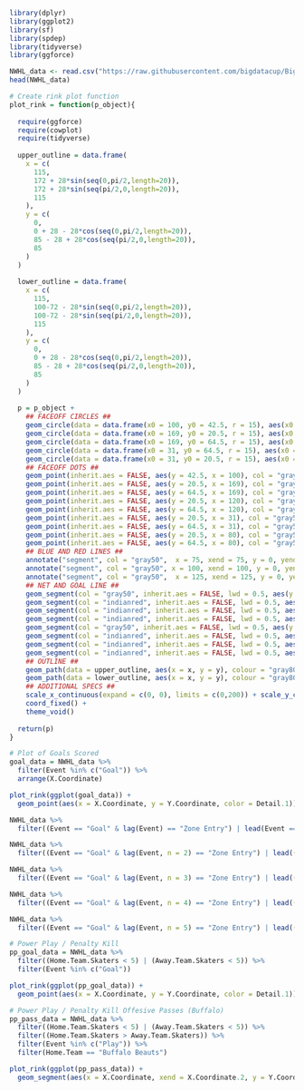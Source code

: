 
```r
library(dplyr)
library(ggplot2)
library(sf)
library(spdep)
library(tidyverse)
library(ggforce)
```

```r
NWHL_data <- read.csv("https://raw.githubusercontent.com/bigdatacup/Big-Data-Cup-2021/main/hackathon_nwhl.csv")
head(NWHL_data)
```
```r
# Create rink plot function
plot_rink = function(p_object){
  
  require(ggforce)
  require(cowplot)
  require(tidyverse)
  
  upper_outline = data.frame(
    x = c(
      115,
      172 + 28*sin(seq(0,pi/2,length=20)),
      172 + 28*sin(seq(pi/2,0,length=20)),
      115
    ),
    y = c(
      0, 
      0 + 28 - 28*cos(seq(0,pi/2,length=20)),
      85 - 28 + 28*cos(seq(pi/2,0,length=20)),
      85
    )
  )
  
  lower_outline = data.frame(
    x = c(
      115,
      100-72 - 28*sin(seq(0,pi/2,length=20)),
      100-72 - 28*sin(seq(pi/2,0,length=20)),
      115
    ),
    y = c(
      0, 
      0 + 28 - 28*cos(seq(0,pi/2,length=20)),
      85 - 28 + 28*cos(seq(pi/2,0,length=20)),
      85
    )
  )
  
  p = p_object +
    ## FACEOFF CIRCLES ##
    geom_circle(data = data.frame(x0 = 100, y0 = 42.5, r = 15), aes(x0 = x0, y0 = y0, r = r), lwd = 0.5, col = "gray50", inherit.aes = FALSE) +
    geom_circle(data = data.frame(x0 = 169, y0 = 20.5, r = 15), aes(x0 = x0, y0 = y0, r = r), lwd = 0.5, col = "gray50", inherit.aes = FALSE) +
    geom_circle(data = data.frame(x0 = 169, y0 = 64.5, r = 15), aes(x0 = x0, y0 = y0, r = r), lwd = 0.5, col = "gray50", inherit.aes = FALSE) +
    geom_circle(data = data.frame(x0 = 31, y0 = 64.5, r = 15), aes(x0 = x0, y0 = y0, r = r), lwd = 0.5, col = "gray50", inherit.aes = FALSE) +
    geom_circle(data = data.frame(x0 = 31, y0 = 20.5, r = 15), aes(x0 = x0, y0 = y0, r = r), lwd = 0.5, col = "gray50", inherit.aes = FALSE) +
    ## FACEOFF DOTS ##
    geom_point(inherit.aes = FALSE, aes(y = 42.5, x = 100), col = "gray50", size = 1) +
    geom_point(inherit.aes = FALSE, aes(y = 20.5, x = 169), col = "gray50", size = 1) +
    geom_point(inherit.aes = FALSE, aes(y = 64.5, x = 169), col = "gray50", size = 1) +
    geom_point(inherit.aes = FALSE, aes(y = 20.5, x = 120), col = "gray50", size = 1) +
    geom_point(inherit.aes = FALSE, aes(y = 64.5, x = 120), col = "gray50", size = 1) +
    geom_point(inherit.aes = FALSE, aes(y = 20.5, x = 31), col = "gray50", size = 1) +
    geom_point(inherit.aes = FALSE, aes(y = 64.5, x = 31), col = "gray50", size = 1) +
    geom_point(inherit.aes = FALSE, aes(y = 20.5, x = 80), col = "gray50", size = 1) +
    geom_point(inherit.aes = FALSE, aes(y = 64.5, x = 80), col = "gray50", size = 1) +
    ## BLUE AND RED LINES ##
    annotate("segment", col = "gray50",  x = 75, xend = 75, y = 0, yend = 85, lwd = 0.5) +
    annotate("segment", col = "gray50", x = 100, xend = 100, y = 0, yend = 85, lwd = 0.5) +
    annotate("segment", col = "gray50",  x = 125, xend = 125, y = 0, yend = 85, lwd = 0.5) +
    ## NET AND GOAL LINE ##
    geom_segment(col = "gray50", inherit.aes = FALSE, lwd = 0.5, aes(y = 79.25, x = 11, yend = 5.75, xend = 11)) +
    geom_segment(col = "indianred", inherit.aes = FALSE, lwd = 0.5, aes(y = 39.5, x = 7.5, yend = 45.5, xend = 7.5)) + 
    geom_segment(col = "indianred", inherit.aes = FALSE, lwd = 0.5, aes(y = 39.5, x = 7.5, yend = 39.5, xend = 11)) +  
    geom_segment(col = "indianred", inherit.aes = FALSE, lwd = 0.5, aes(y = 45.5, x = 7.5, yend = 45.5, xend = 11)) +
    geom_segment(col = "gray50", inherit.aes = FALSE, lwd = 0.5, aes(y = 5.75, x = 189, yend = 79.25, xend = 189)) +
    geom_segment(col = "indianred", inherit.aes = FALSE, lwd = 0.5, aes(y = 39.5, x = 192.5, yend = 45.5, xend = 192.5)) + 
    geom_segment(col = "indianred", inherit.aes = FALSE, lwd = 0.5, aes(y = 39.5, x = 192.5, yend = 39.5, xend = 189)) +  
    geom_segment(col = "indianred", inherit.aes = FALSE, lwd = 0.5, aes(y = 45.5, x = 192.5, yend = 45.5, xend = 189)) +
    ## OUTLINE ##
    geom_path(data = upper_outline, aes(x = x, y = y), colour = "gray80", inherit.aes = FALSE, lwd = 0.5) +
    geom_path(data = lower_outline, aes(x = x, y = y), colour = "gray80", inherit.aes = FALSE, lwd = 0.5) +
    ## ADDITIONAL SPECS ##
    scale_x_continuous(expand = c(0, 0), limits = c(0,200)) + scale_y_continuous(expand = c(0,0), limits = c(0,85)) +
    coord_fixed() +
    theme_void()
  
  return(p)
}
```

```r
# Plot of Goals Scored
goal_data = NWHL_data %>% 
  filter(Event %in% c("Goal")) %>% 
  arrange(X.Coordinate)

plot_rink(ggplot(goal_data)) +
  geom_point(aes(x = X.Coordinate, y = Y.Coordinate, color = Detail.1))
```

```r
NWHL_data %>% 
  filter((Event == "Goal" & lag(Event) == "Zone Entry") | lead(Event == "Goal" & lag(Event) == "Zone Entry"))

NWHL_data %>% 
  filter((Event == "Goal" & lag(Event, n = 2) == "Zone Entry") | lead((Event == "Goal" & lag(Event, n = 2) == "Zone Entry"), n = 2))

NWHL_data %>% 
  filter((Event == "Goal" & lag(Event, n = 3) == "Zone Entry") | lead((Event == "Goal" & lag(Event, n = 3) == "Zone Entry"), n = 3))

NWHL_data %>% 
  filter((Event == "Goal" & lag(Event, n = 4) == "Zone Entry") | lead((Event == "Goal" & lag(Event, n = 4) == "Zone Entry"), n = 4))

NWHL_data %>% 
  filter((Event == "Goal" & lag(Event, n = 5) == "Zone Entry") | lead((Event == "Goal" & lag(Event, n = 5) == "Zone Entry"), n = 5))
```


```r
# Power Play / Penalty Kill
pp_goal_data = NWHL_data %>% 
  filter((Home.Team.Skaters < 5) | (Away.Team.Skaters < 5)) %>% 
  filter(Event %in% c("Goal"))

plot_rink(ggplot(pp_goal_data)) +
  geom_point(aes(x = X.Coordinate, y = Y.Coordinate, color = Detail.1))
```

```r
# Power Play / Penalty Kill Offesive Passes (Buffalo)
pp_pass_data = NWHL_data %>% 
  filter((Home.Team.Skaters < 5) | (Away.Team.Skaters < 5)) %>% 
  filter((Home.Team.Skaters > Away.Team.Skaters)) %>% 
  filter(Event %in% c("Play")) %>% 
  filter(Home.Team == "Buffalo Beauts")

plot_rink(ggplot(pp_pass_data)) +
  geom_segment(aes(x = X.Coordinate, xend = X.Coordinate.2, y = Y.Coordinate, yend = Y.Coordinate.2, color = Detail.1))
```